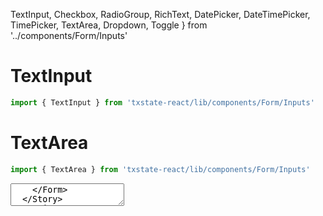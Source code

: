   TextInput,
  Checkbox,
  RadioGroup,
  RichText,
  DatePicker,
  DateTimePicker,
  TimePicker,
  TextArea,
  Dropdown,
  Toggle
} from '../components/Form/Inputs'

<Meta title="Form|Inputs" component={Form} />

# TextInput
```js
import { TextInput } from 'txstate-react/lib/components/Form/Inputs'
```

<Props of={TextInput} />

<Preview>
  <Story name='text input'>
    <Form>
      <TextInput label='Airspeed velocity of an unladen swallow' path='swallowSpeed' placeholder='african or european?' />
    </Form>
  </Story>
</Preview>

# TextArea
```js
import { TextArea } from 'txstate-react/lib/components/Form/Inputs'
```

<Props of={TextArea} />

<Preview>
  <Story name='text area'>
    <Form>
      <TextArea label='Swallow Description' path='swallowDescription' placeholder='please describe the unladen swallow' />
    </Form>
  </Story>
</Preview>



# Dropdown
```js
import { Dropdown } from 'txstate-react/lib/components/Form/Inputs'
```
<Props of={Dropdown} />

<Preview>
  <Story name='dropdown'>
    <Form>
      <Dropdown 
        label='Swallow Type'
        options={[
          { key: 'african', text: 'African' },
          { key: 'european', text: 'European' }
        ]}
        path='swallowType'
      />
    </Form>
  </Story>
</Preview>



# Picker
```js
import { BasePicker } from 'txstate-react/lib/components/BasePicker'
```
<Props of={BasePicker} />

<Preview>
  <Story name='picker'>
      <BasePicker 
        label='What colors is your swallow?'
        items={[
          { name: 'red', key: 'red' },
          { name: 'blue', key: 'blue' },
          { name: 'green', key: 'green' },
          { name: 'yellow', key: 'yellow' },
          { name: 'orange', key: 'orange' },
          { name: 'purple', key: 'purple' }
        ]}
        ariaLabel='swallow color choices'
      />
  </Story>
</Preview>


# Toggle
```js
import { Toggle } from 'txstate-react/lib/components/Form/Inputs'
```

<Props of={Toggle} />

<Preview>
  <Story name='toggle'>
    <Form>
      <Toggle
        defaultOn
        path='swallowLadenStatus'
        label='Swallow is Laden'
      />
    </Form>
  </Story>
</Preview>

# Checkbox
```js
import { Checkbox } from 'txstate-react/lib/components/Form/Inputs'
```

<Props of={Checkbox} />

<Preview>
  <Story name='checkbox'>
    <Form>
        <Stack spacing={12}>
          <Label>Select Laden Swallow Testing Loads</Label>
          <Stack horizontal spacing={12}>
            <Stack spacing={12}>
              <Checkbox
                label='Coconut'
                path='coconut'
              />
              <Checkbox
                label='Grapefruit'
                path='grapefruit'
              />
              <Checkbox
                label='Watermelon'
                path='watermelon'
              />
            </Stack>
            <Stack spacing={12}>
              <Checkbox
                label='Orange'
                path='orange'
              />
              <Checkbox
                label='Very Small Rocks'
                path='smallrocks'
              />
              <Checkbox
                label='A Duck'
                path='duck'
              />
            </Stack>
          </Stack>
        </Stack>
    </Form>
  </Story>
</Preview>

# RadioGroup
```js
import { RadioGroup } from 'txstate-react/lib/components/Form/Inputs'
```

<Props of={RadioGroup} />

<Preview>
  <Story name='radiogroup'>
    <Form>
      <RadioGroup
        path='swallowType'
        label='Swallow Type'
        ariaLabel='choose the type of swallow to test'
        options={[
          {key: 'african', text: 'African'},
          {key: 'european', text: 'European'}
        ]}
      />
    </Form>
  </Story>
</Preview>

# Date/Time Pickers
---


## Date Picker

```js
import { DatePicker } from 'txstate-react/lib/components/Form/Inputs'
```

<Props of={DatePicker} />

<Preview>
  <Story name='date picker'>
    <Form>
      <DatePicker
        variant='inline'
        label='Swallow Departure'
        path='swallowDepart'
        displayFormat='DD/MM/YYYY'
        mask='__-__-____'
        format='DD/MM/YYYY'
        placeholder='31/10/2019'
        initialValue={null}
      />
    </Form>
  </Story>
</Preview>

## DateTime Picker

```js
import { DateTimePicker } from 'txstate-react/lib/components/Form/Inputs'
```

<Props of={DateTimePicker} />

<Preview>
  <Story name='date time picker'>
    <Form>
      <DateTimePicker
        variant='inline'
        label='Swallow Departure'
        path='swallowDepart'
      />
    </Form>
  </Story>
</Preview>

## Time Picker

```js
import { TimePicker } from 'txstate-react/lib/components/Form/Inputs'
```

<Props of={TimePicker} />

<Preview>
  <Story name='time picker'>
    <Form>
      <TimePicker
        variant='inline'
        label='Swallow Departure Time'
        path='swallowDepartTime'
      />
    </Form>
  </Story>
</Preview>

# Rich Text Editor

```js
import { RichText } from 'txstate-react/lib/components/Form/Inputs'
```

<Props of={RichText} />

<Preview>
  <Story name='rich text'>
    <Form>
      <Label>Describe Swallow's Travel Itinerary</Label>
      <RichText path='path' />
    </Form>
  </Story>
</Preview>

